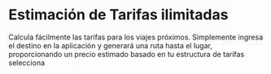 # Estimación de Tarifas ilimitadas

Calcula fácilmente las tarifas para los viajes próximos. Simplemente ingresa el destino en la aplicación y generará una ruta hasta el lugar, proporcionando un precio estimado basado en tu estructura de tarifas selecciona
